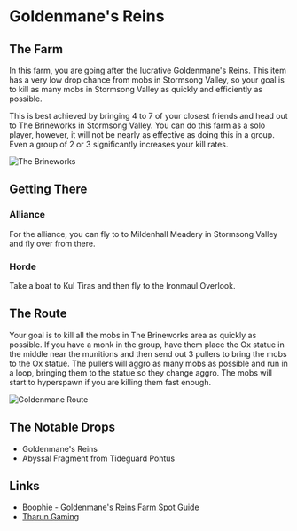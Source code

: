 # Goldenmane's Reins

## The Farm
In this farm, you are going after the lucrative <WowHeadItem id="163573">Goldenmane's Reins</WowHeadItem>. This item has a very low drop chance from mobs in Stormsong Valley, so your goal is to kill as many mobs in Stormsong Valley as quickly and efficiently as possible.

This is best achieved by bringing 4 to 7 of your closest friends and head out to The Brineworks in Stormsong Valley.  You can do this farm as a solo player, however, it will not be nearly as effective as doing this in a group.  Even a group of 2 or 3 significantly increases your kill rates.

![The Brineworks](../../assets/brineworks.jpg)

## Getting There

### Alliance
For the alliance, you can fly to to Mildenhall Meadery in Stormsong Valley and fly over from there.

### Horde
Take a boat to Kul Tiras and then fly to the Ironmaul Overlook.

## The Route
Your goal is to kill all the mobs in The Brineworks area as quickly as possible. If you have a monk in the group, have them place the Ox statue in the middle near the munitions and then send out 3 pullers to bring the mobs to the Ox statue.  The pullers will aggro as many mobs as possible and run in a loop, bringing them to the statue so they change aggro.  The mobs will start to hyperspawn if you are killing them fast enough.  

![Goldenmane Route](../../assets/goldenmane-route.gif)

## The Notable Drops

- <WowHeadItem id="163573">Goldenmane's Reins</WowHeadItem>
- <WowHeadItem id="161344">Abyssal Fragment</WowHeadItem> from Tideguard Pontus

## Links
- [Boophie - Goldenmane's Reins Farm Spot Guide](https://www.youtube.com/watch?v=rwbHwf1H_5k)
- [Tharun Gaming](https://www.youtube.com/watch?v=7uZ_Y3zeCdY&t=474s)